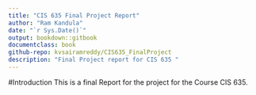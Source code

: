 ---
title: "CIS 635 Final Project Report"
author: "Ram Kandula"
date: "`r Sys.Date()`"
output: bookdown::gitbook
documentclass: book
github-repo: kvsairamreddy/CIS635_FinalProject
description: "Final Project report for CIS 635 "
---
#Introduction
This is a final Report for the project for the Course CIS 635.
